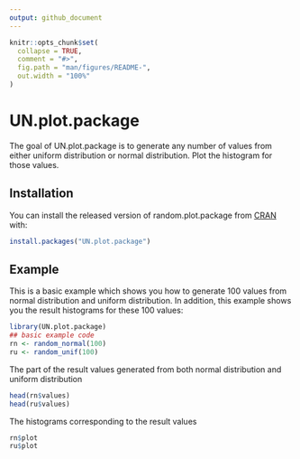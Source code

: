 ```yaml
---
output: github_document
---
```


<!-- README.md is generated from README.Rmd. Please edit that file -->

```r
knitr::opts_chunk$set(
  collapse = TRUE,
  comment = "#>",
  fig.path = "man/figures/README-",
  out.width = "100%"
)
```

# UN.plot.package

<!-- badges: start -->
<!-- badges: end -->

The goal of UN.plot.package is to generate any number of values from either uniform distribution or normal distribution. Plot the histogram for those values.

## Installation

You can install the released version of random.plot.package from [CRAN](https://CRAN.R-project.org) with:

``` r
install.packages("UN.plot.package")
```

## Example

This is a basic example which shows you how to generate 100 values from normal distribution and uniform distribution. In addition, this example shows you the result histograms for these 100 values:

```r
library(UN.plot.package)
## basic example code
rn <- random_normal(100)
ru <- random_unif(100)
```

The part of the result values generated from both normal distribution and uniform distribution
```r
head(rn$values)
head(ru$values)
```

The histograms corresponding to the result values
```r
rn$plot
ru$plot
```


